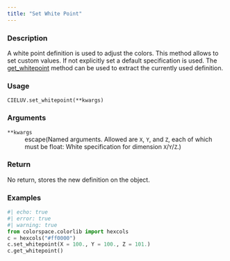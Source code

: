 ```yaml
---
title: "Set White Point"
---
```


### Description

A white point definition is used to adjust the colors.
This method allows to set custom values. If not explicitly
set a default specification is used. The [get_whitepoint](colorspace.colorlib.CIELUV.get_whitepoint.qmd)
method can be used to extract the currently used definition.

### Usage

<pre><code class='language-python'>CIELUV.set_whitepoint(**kwargs)</code></pre>

### Arguments

<dl class="pyp-list param-list">
  <dt style = "white-space: nowrap; font-family: monospace; vertical-align: top">
   <code id="colorspace.colorlib.CIELUV.set_whitepoint:**kwargs">**kwargs</code>
  </dt>
 <dd>escape(Named arguments. Allowed are `X`, `Y`, and `Z`,
each of which must be float: White specification for
dimension `X`/`Y`/`Z`.)</dd>
</dl>

### Return

No return, stores the new definition on the object.

### Examples

```python
#| echo: true
#| error: true
#| warning: true
from colorspace.colorlib import hexcols
c = hexcols("#ff0000")
c.set_whitepoint(X = 100., Y = 100., Z = 101.)
c.get_whitepoint()
```




